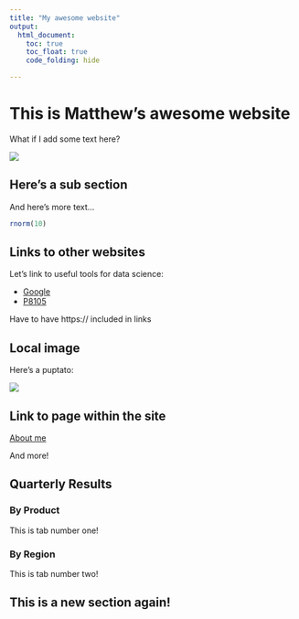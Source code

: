```yaml
---
title: "My awesome website"
output: 
  html_document:
    toc: true
    toc_float: true
    code_folding: hide

---
```


# This is Matthew's awesome website

What if I add some text here?

![](https://media.giphy.com/media/drXGoW1iudhKw/giphy.gif)


## Here's a sub section

And here's more text... 

```r
rnorm(10)
```

## Links to other websites

Let's link to useful tools for data science: 

* [Google](https://www.google.com)
* [P8105](https://p8105.com)

Have to have https:// included in links

## Local image

Here's a puptato: 

![](images/puptato.jpg)

## Link to page within the site
[About me](about.html)

And more!



## Quarterly Results {.tabset}

### By Product

This is tab number one!

### By Region

This is tab number two!

## This is a new section again!













